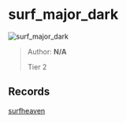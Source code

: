 
# surf_major_dark

![surf_major_dark](https://raw.githubusercontent.com/Sayt123/SurfMapPics/Maps-and-bonuses/csgo/surf_major_dark.jpg)

> Author: **N/A**
>
> Tier 2

## Records

[surfheaven](https://surfheaven.eu/map/surf_major_dark)
